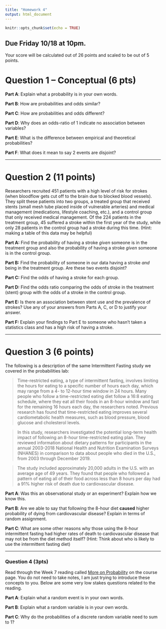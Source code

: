 ---
title: "Homework 4"
output: html_document
---

```{r setup, include=FALSE}
knitr::opts_chunk$set(echo = TRUE)
```

## Due Friday 10/18 at 10pm.
Your score will be calculated out of 26 points and scaled to be out of 5 points.

# Question 1 -- Conceptual (6 pts)

**Part A**: Explain what a probability is in your own words.

**Part B**: How are probabilities and odds similar?

**Part C**: How are probabilities and odds different?

**Part D**: Why does an odds-ratio of 1 indicate no association between variables?

**Part E**: What is the difference between empirical and theoretical probabilities?

**Part F**: What does it mean to say 2 events are disjoint?

---

# Question 2 (11 points)

Researchers recruited 451 patients with a high level of risk for strokes (when bloodflow gets cut off to the brain due to blocked blood vessels). They split these patients into two groups, a treated group that received stents (small mesh tube placed inside of vulnerable arteries) and medical management (medications, lifestyle coaching, etc.), and a control group that only received medical management. Of the 224 patients in the treatment group, 45 suffered a stroke within the first year of the study, while only 28 patients in the control group had a stroke during this time. (Hint: making a table of this data may be helpful)

**Part A:** Find the probability of having a stroke *given* someone is in the treatment group and also the probability of having a stroke *given* someone is in the control group.

**Part B:** Find the probability of someone in our data having a stroke *and* being in the treatment group. Are these two events disjoint?

**Part C:** Find the odds of having a stroke for each group.

**Part D:** Find the odds ratio comparing the odds of stroke in the treatment (stent) group with the odds of a stroke in the control group.

**Part E:** Is there an association between stent use and the prevalence of strokes? Use any of your answers from Parts A, C, or D to justify your answer.

**Part F:** Explain your findings to Part E to someone who hasn't taken a statistics class and has a high risk of having a stroke.

---

# Question 3 (6 points)

The following is a description of the same Intermittent Fasting study we covered in the probabilities lab:

> Time-restricted eating, a type of intermittent fasting, involves limiting the hours for eating to a specific number of hours each day, which may range from a 4- to 12-hour time window in 24 hours. Many people who follow a time-restricted eating diet follow a 16:8 eating schedule, where they eat all their foods in an 8-hour window and fast for the remaining 16 hours each day, the researchers noted. Previous research has found that time-restricted eating improves several cardiometabolic health measures, such as blood pressure, blood glucose and cholesterol levels.

> In this study, researchers investigated the potential long-term health impact of following an 8-hour time-restricted eating plan. They reviewed information about dietary patterns for participants in the annual 2003-2018 National Health and Nutrition Examination Surveys (NHANES) in comparison to data about people who died in the U.S., from 2003 through December 2019.

> The study included approximately 20,000 adults in the U.S. with an average age of 49 years. They found that people who followed a pattern of eating all of their food across less than 8 hours per day had a 91% higher risk of death due to cardiovascular disease. 

**Part A**: Was this an observational study or an experiment? Explain how we know this.

**Part B**: Are we able to say that following the 8-hour diet **caused** higher probability of dying from cardiovascular disease? Explain in terms of random assignment.

**Part C**: What are some other reasons why those using the 8-hour intermittent fasting had higher rates of death to cardiovascular disease that may not be from the diet method itself? (Hint: Think about who is likely to use the intermittent fasting diet)

---

### Question 4 (3pts)

Read through the Week 7 reading called [More on Probability](more_on_probabilities.html) on the course page. You do not need to take notes, I am just trying to introduce these concepts to you. Below are some very low stakes questions related to the reading.

**Part A**: Explain what a random event is in your own words.

**Part B**: Explain what a random variable is in your own words.

**Part C**: Why do the probabilities of a discrete random variable need to sum to 1?